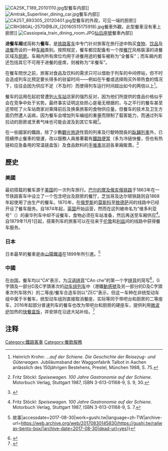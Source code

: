 {{noteTA
|G1=Railway
|G2=地名
|1=zh-tw:餐車;zh-cn:进餐车厢;
|2=zh-tw:用餐;zh-cn:进餐;
}}

{{otheruses|subject=铁路客车中专门针对旅客在旅行途中购买飲食及进餐而设的一种车厢|other=移動攤販在使用的車輛|行動餐車}}
[[File:CA25K_T189_20101110.jpg|thumb]]型餐车内部]]
[[File:Amtrak_Superliner_dining_car.jpg|thumb]]餐车内部]]
[[File:CA25T_893305_20120401.jpg|thumb]]型餐车的外观，可见一端的厨房]]
[[File:CRH380AL-2570@BJX_(20160515175918).jpg|thumb]]餐車外觀，此型餐車沒有車上廚房]]
[[File:Cassiopeia_train_dining_room.JPG|thumb]][[仙后座號列車|仙后座號]]餐車內部]]

'''进餐车厢'''或简称为'''餐车'''，是[[铁路客车|铁路客车]]中专门针对旅客在旅行途中购买[[食物|食物]]、[[饮品|饮品]]及[[进餐|进餐]]而设的一种[[车厢|车厢]]类别。按照规定，餐车都应配备有一个按[[餐厅|餐厅]]风格裝潢的进餐区域及[[厨房|厨房]]。车厢内所有席位均用于进餐用途的餐车被称为“全餐车”；而车厢内若还包括其它不可用于进餐的座席，则被称为“半餐车”。

在餐车問世之前，旅客对食品及饮料的需求只可以借助于列车的中间停站，但不时会造成列车比预定要长得多的驻留时间——例如在午餐或选择购买外带热食的情况下，往往会因为供应不足（不及时）而使得列车运行时间超出如今的两倍以上<ref>{{de}}Heinrich Krohn: ''...auf der Schiene. Die Geschichte der Reisezug- und Güterwagen.'' Jubiläumsband der Waggonfabrik Talbot in Aachen anlässlich des 150jährigen Bestehens, Prestel, München 1988, S. 75.</ref>。

{{RoughTranslation}}
餐车的运用在起初曾遭到[[火车站|火车站]]店家的强烈反对，因为他们所提供的食品价格似乎会在竞争中处于劣势。最终事实证明这些担心是毫无根据的，与之平行的餐车甚至还带旺了火车站商家对乘降前后及换乘旅客的食物供应量。但餐车的技术及卫生方面仍然遭人诟病，因为餐车会增加列车编组的重量而限制了载客能力，而通过列车拉动的厨房或烹煮气味也可能会波及到其它车厢<ref>{{de}}Fritz Stöckl: ''Speisewagen. 100 Jahre Gastronomie auf der Schiene''. Motorbuch Verlag, Stuttgart 1987, ISBN 3-613-01168-9, S. 9, 30.</ref>。

{{globalize|time=2021-10-31|area=中國}}
在一些國家的鐵路，除了少數[[觀光|觀光]][[旅遊|旅遊]]性質的列車及行駛時間長的[[臥鋪列車|臥鋪列車]]外，已陸續停止餐車的營運，改以服務人員推著載有[[鐵路便當|鐵路便當]]（多为冷链快餐，但也有热链和应急备用的常温链盒饭）及食品飲料的[[手推車|手推車]]巡迴各車廂販賣。<ref>{{cite news|url=http://gx.people.com.cn/n/2014/0616/c179430-21435334.html|title=广西列车餐饮迎来“冷链时代” 逐步告别随车烹制|publisher=[[人民网|人民网]]-广西频道|date=2014-06-16|accessdate=2016-03-19|archive-date=2016-03-28|archive-url=https://web.archive.org/web/20160328231938/http://gx.people.com.cn/n/2014/0616/c179430-21435334.html|dead-url=no}}</ref>

== 歷史 ==

=== 美國 ===

最初搭载的餐车源于[[美国|美国]]的一次列车旅行。[[巴尔的摩及俄亥俄铁路|巴尔的摩及俄亥俄铁路]]于1863年在一节铁路客车中设立了一个包含吧台及厨房的餐厅，芝加哥及达尔顿铁路则自1868年起使用了由{{link-de|普尔曼公司|Pullman Palace Car Company}}生产的餐车。1870年，在[[俄罗斯|俄罗斯]]的[[莫斯科|莫斯科]]至[[敖德萨|敖德萨]]间的线路中已经开设了餐车服务。自1874年起，[[英国|英国]]开始运营{{link-de|普尔曼车厢|Pullmanwagen}}，然而在这列被命名为“维多利亚号”（{{lang|en|Victoria}}）的豪华列车中却不设餐车，食物必须在车站准备，然后再送至车厢供应<ref>{{de}}Fritz Stöckl: ''Speisewagen. 100 Jahre Gastronomie auf der Schiene''. Motorbuch Verlag, Stuttgart 1987, ISBN 3-613-01168-9, S. 7.</ref>。自1879年11月1日起，搭乘{{link-de|大北方铁路|Great Northern Railway (Großbritannien)}}列车的旅客可以在往来于[[伦敦|伦敦]]和[[利兹|利兹]]间的线路中获得餐车服务。

=== 日本 ===

日本最早的餐車是由[[山陽鐵道|山陽鐵道]]在1899年所引進。<ref>{{Cite web|url=https://gushi.tw/railway-bento-box/|title=菜色豐富又精緻的日本鐵路便當，是如何誕生的？ {{!}} 故事|accessdate=2017-08-30|work=gushi.tw|language=zh-TW|archive-url=https://web.archive.org/web/20170830145830/https://gushi.tw/railway-bento-box/|archive-date=2017-08-30|dead-url=yes}}</ref>

=== 中國 ===

在[[中国|中国]]，餐车均以“CA”表示，为[[汉语拼音|汉语拼音]]“CAn che”的第一个字[[拼音|拼音]]的简写<ref>{{zh}}{{cite web|url=http://www.trainfanz.com/trains_rolling_stock-coach-frame-3-diningcar.htm|title=餐车|work=我们的火车站|accessdate=2014-01-16|archive-date=2014-01-16|archive-url=https://web.archive.org/web/20140116125727/http://www.trainfanz.com/trains_rolling_stock-coach-frame-3-diningcar.htm|dead-url=no}}</ref>，G字頭及一部分D及C字頭車次的[[动车组列车|动车组列车]]中（港鐵[[動感號|動感號]]及另一部分的D及C字頭車次列车除外）的二等座/餐车合造车则以“ZEC”表示，但这一车种在非统型动车组中属于半餐车，统型动车组则直接取消餐座，实际等同于带吧台和厨房的二等座车，2016年起部分普速列车的餐车也改为带吧台和厨房的硬座车，提供利用[[微波炉|微波炉]]加热的[[鐵路便當|快餐盒饭]]，并安排在沿途大站补给。<ref>{{cite news|author=杜旭东|url=http://www.china.com.cn/travel/txt/2016-05/16/content_38462245.htm|title=包头至厦门首开直达列车 塞外草原邂逅世外桃源|publisher=中国网|date=2016-05-16|accessdate=2016-05-16|archive-date=2016-05-30|archive-url=https://web.archive.org/web/20160530175313/http://www.china.com.cn/travel/txt/2016-05/16/content_38462245.htm|dead-url=no}}</ref>

==注释==

{{reflist}}

{{Authority control}}
[[Category:鐵路客車|Category:鐵路客車]]
[[Category:餐飲服務|Category:餐飲服務]]